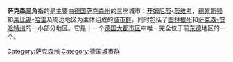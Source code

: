 '''萨克森三角'''指的是主要由[[德国|德国]][[萨克森州|萨克森州]]的三座城市：[[开姆尼茨|开姆尼茨]]-[[茨维考|茨维考]]，[[德累斯顿|德累斯顿]]和[[莱比锡|莱比锡]]-[[哈雷_(德國)|哈雷]]及周边地区为主体组成的[[城市群|城市群]]，同时包括了[[图林根州|图林根州]]和[[萨克森-安哈特州|萨克森-安哈特州]]的一小部分地区。它是十一个[[德國大都市區|德国大都市区]]中唯一完全位于前[[东德|东德]]地区的一个。
{{德國大都市區}}
{{Authority control}}
{{Germany-geo-stub}}

[[Category:萨克森州|Category:萨克森州]]
[[Category:德国城市群|Category:德国城市群]]
